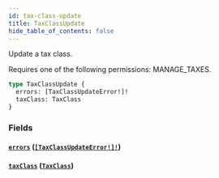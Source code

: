 ```yaml
---
id: tax-class-update
title: TaxClassUpdate
hide_table_of_contents: false
---
```


Update a tax class.

Requires one of the following permissions: MANAGE_TAXES.

```graphql
type TaxClassUpdate {
  errors: [TaxClassUpdateError!]!
  taxClass: TaxClass
}
```

### Fields

#### [`errors`](#) ([`[TaxClassUpdateError!]!`](../../../developer/api-reference/objects/tax-class-update-error))

#### [`taxClass`](#) ([`TaxClass`](../../../developer/api-reference/objects/tax-class))

